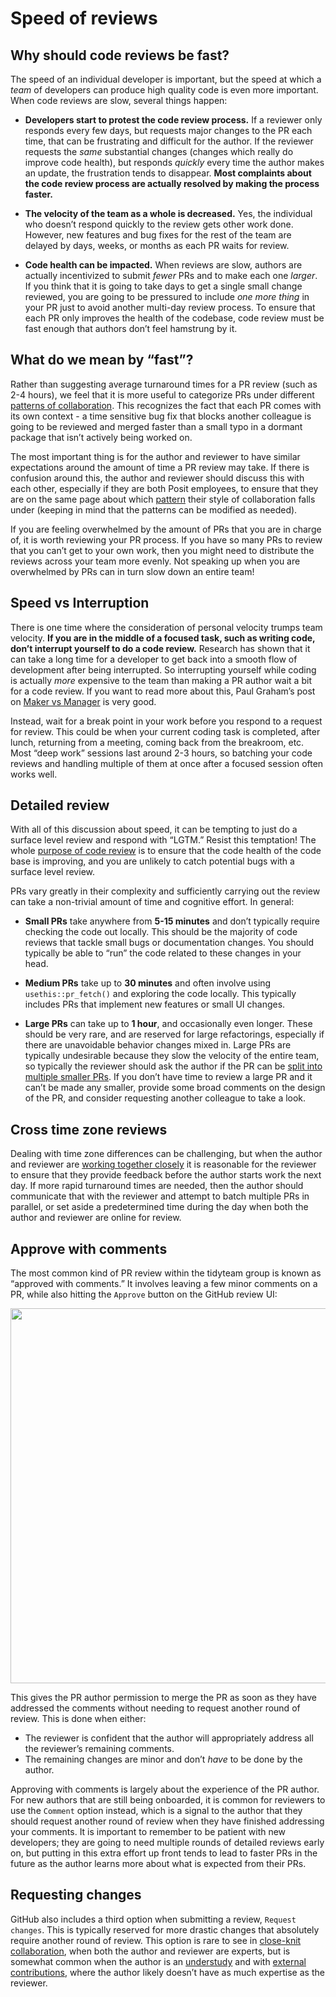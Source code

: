 # Speed of reviews {#sec-speed}

## Why should code reviews be fast? {#why}

The speed of an individual developer is important, but the speed at which a *team* of developers can produce high quality code is even more important.
When code reviews are slow, several things happen:

-   **Developers start to protest the code review process.** If a reviewer only responds every few days, but requests major changes to the PR each time, that can be frustrating and difficult for the author.
    If the reviewer requests the *same* substantial changes (changes which really do improve code health), but responds *quickly* every time the author makes an update, the frustration tends to disappear.
    **Most complaints about the code review process are actually resolved by making the process faster.**

-   **The velocity of the team as a whole is decreased.** Yes, the individual who doesn't respond quickly to the review gets other work done.
    However, new features and bug fixes for the rest of the team are delayed by days, weeks, or months as each PR waits for review.

-   **Code health can be impacted.** When reviews are slow, authors are actually incentivized to submit *fewer* PRs and to make each one *larger*.
    If you think that it is going to take days to get a single small change reviewed, you are going to be pressured to include *one more thing* in your PR just to avoid another multi-day review process.
    To ensure that each PR only improves the health of the codebase, code review must be fast enough that authors don't feel hamstrung by it.

## What do we mean by "fast"?

Rather than suggesting average turnaround times for a PR review (such as 2-4 hours), we feel that it is more useful to categorize PRs under different [patterns of collaboration](#sec-patterns-of-collaboration).
This recognizes the fact that each PR comes with its own context - a time sensitive bug fix that blocks another colleague is going to be reviewed and merged faster than a small typo in a dormant package that isn't actively being worked on.

The most important thing is for the author and reviewer to have similar expectations around the amount of time a PR review may take.
If there is confusion around this, the author and reviewer should discuss this with each other, especially if they are both Posit employees, to ensure that they are on the same page about which [pattern](#sec-patterns-of-collaboration) their style of collaboration falls under (keeping in mind that the patterns can be modified as needed).

If you are feeling overwhelmed by the amount of PRs that you are in charge of, it is worth reviewing your PR process.
If you have so many PRs to review that you can't get to your own work, then you might need to distribute the reviews across your team more evenly.
Not speaking up when you are overwhelmed by PRs can in turn slow down an entire team!

## Speed vs Interruption {#sec-interruption}

There is one time where the consideration of personal velocity trumps team velocity.
**If you are in the middle of a focused task, such as writing code, don't interrupt yourself to do a code review.** Research has shown that it can take a long time for a developer to get back into a smooth flow of development after being interrupted.
So interrupting yourself while coding is actually *more* expensive to the team than making a PR author wait a bit for a code review.
If you want to read more about this, Paul Graham's post on [Maker vs Manager](http://www.paulgraham.com/makersschedule.html) is very good.

Instead, wait for a break point in your work before you respond to a request for review.
This could be when your current coding task is completed, after lunch, returning from a meeting, coming back from the breakroom, etc.
Most "deep work" sessions last around 2-3 hours, so batching your code reviews and handling multiple of them at once after a focused session often works well.

## Detailed review

With all of this discussion about speed, it can be tempting to just do a surface level review and respond with "LGTM." Resist this temptation!
The whole [purpose of code review](#sec-purpose) is to ensure that the code health of the code base is improving, and you are unlikely to catch potential bugs with a surface level review.

PRs vary greatly in their complexity and sufficiently carrying out the review can take a non-trivial amount of time and cognitive effort.
In general:

-   **Small PRs** take anywhere from **5-15 minutes** and don't typically require checking the code out locally.
    This should be the majority of code reviews that tackle small bugs or documentation changes.
    You should typically be able to "run" the code related to these changes in your head.

-   **Medium PRs** take up to **30 minutes** and often involve using `usethis::pr_fetch()` and exploring the code locally.
    This typically includes PRs that implement new features or small UI changes.

-   **Large PRs** can take up to **1 hour**, and occasionally even longer.
    These should be very rare, and are reserved for large refactorings, especially if there are unavoidable behavior changes mixed in.
    Large PRs are typically undesirable because they slow the velocity of the entire team, so typically the reviewer should ask the author if the PR can be [split into multiple smaller PRs](#sec-small).
    If you don't have time to review a large PR and it can't be made any smaller, provide some broad comments on the design of the PR, and consider requesting another colleague to take a look.

## Cross time zone reviews {#sec-cross-time-zone}

Dealing with time zone differences can be challenging, but when the author and reviewer are [working together closely](#sec-close-knit-collaboration) it is reasonable for the reviewer to ensure that they provide feedback before the author starts work the next day.
If more rapid turnaround times are needed, then the author should communicate that with the reviewer and attempt to batch multiple PRs in parallel, or set aside a predetermined time during the day when both the author and reviewer are online for review.

## Approve with comments {#sec-approve-with-comments}

The most common kind of PR review within the tidyteam group is known as "approved with comments." It involves leaving a few minor comments on a PR, while also hitting the `Approve` button on the GitHub review UI:

![](img/approve-with-comments.png){fig-align="center" width="600"}

This gives the PR author permission to merge the PR as soon as they have addressed the comments without needing to request another round of review.
This is done when either:

-   The reviewer is confident that the author will appropriately address all the reviewer's remaining comments.
-   The remaining changes are minor and don't *have* to be done by the author.

Approving with comments is largely about the experience of the PR author.
For new authors that are still being onboarded, it is common for reviewers to use the `Comment` option instead, which is a signal to the author that they should request another round of review when they have finished addressing your comments.
It is important to remember to be patient with new developers; they are going to need multiple rounds of detailed reviews early on, but putting in this extra effort up front tends to lead to faster PRs in the future as the author learns more about what is expected from their PRs.

## Requesting changes {#sec-request-changes}

GitHub also includes a third option when submitting a review, `Request changes`.
This is typically reserved for more drastic changes that absolutely require another round of review.
This option is rare to see in [close-knit collaboration](#sec-close-knit-collaboration), when both the author and reviewer are experts, but is somewhat common when the author is an [understudy](#sec-the-understudy) and with [external contributions](#sec-external-contributions), where the author likely doesn't have as much expertise as the reviewer.
